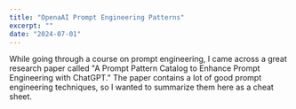 ```yaml
---
title: "OpenaAI Prompt Engineering Patterns"
excerpt: ""
date: "2024-07-01"
---
```


While going through a course on prompt engineering, I came across a great research paper called "A Prompt Pattern Catalog to Enhance Prompt Engineering with ChatGPT." The paper contains a lot of good prompt engineering techniques, so I wanted to summarize them here as a cheat sheet.

